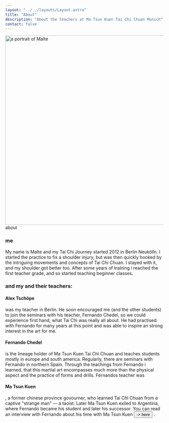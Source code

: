 ```yaml
---
layout: "../../layouts/Layout.astro"
title: "About"
description: "About the teachers at Ma Tsun Kuen Tai Chi Chuan Munich"
contact: false
---
```


<Image src={mapImage} width="600" class="mt-16 z-[-10] 2xl:mt-0 2xl:absolute top-16 sm:right-16" alt="a portrait of Malte" />
<CurvedHeadline tag="h1" type="slope" direction="R2L" offset="10" class="top-[30px] sm:top-[100px]  fill-terracotta">about</CurvedHeadline>

### me
My name is Malte and my Tai Chi Journey started 2012 in Berlin Neukölln. I started the practice to fix a shoulder injury, but was then quickly hooked by the intriguing movements and concepts of Tai Chi Chuan. I stayed with it, and my shoulder got better too. After some years of training i reached the first teacher grade, and so started teaching beginner classes.
### and my and their teachers:
#### Alex Tschöpe
was my teacher in Berlin. He soon encouraged me (and the other students) to join the seminars with his teacher, Fernando Chedel, so we could experience first hand, what Tai Chi was really all about. He had practised with Fernando for many years at this point and was able to inspire an strong interest in the art for me.
#### Fernando Chedel
is the lineage holder of Ma Tsun Kuen Tai Chi Chuan and teaches students mostly in europe and south america. Regularly, there are seminars with Fernando in northern Spain. Through the teachings from Fernando i learned, that this martial art encompasses much more than the physical aspect and the practice of forms and drills. Fernandos teacher was
#### Ma Tsun Kuen
, a former chinese province govourner, who learned Tai Chi Chuan from a captive "strange man" — a taoist. Later Ma Tsun Kuen exiled to Argentina, where Fernando became his student and later his successor.
You can read an interview with Fernando about his time with Ma Tsun Kuen 
<Button  href="http://matsunkuen.com/interview-with-ronnie-robbinson/" target="_blank">-> here</Button> .
